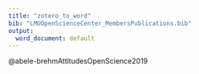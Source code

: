 ```yaml
---
title: "zotero_to_word"
bib: "LMUOpenScienceCenter_MembersPublications.bib"
output:
  word_document: default
---
```


@abele-brehmAttitudesOpenScience2019